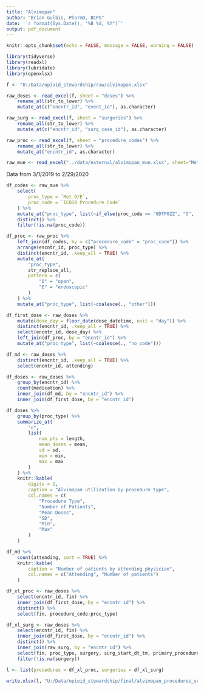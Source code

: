 ```yaml
---
title: "Alvimopan"
author: "Brian Gulbis, PharmD, BCPS"
date: '`r format(Sys.Date(), "%B %d, %Y")`'
output: pdf_document
---
```


```r
knitr::opts_chunk$set(echo = FALSE, message = FALSE, warning = FALSE)

library(tidyverse)
library(readxl)
library(lubridate)
library(openxlsx)

f <- "U:/Data/opioid_stewardship/raw/alvimopan.xlsx"

raw_doses <- read_excel(f, sheet = "doses") %>%
    rename_all(str_to_lower) %>%
    mutate_at(c("encntr_id", "event_id"), as.character)

raw_surg <- read_excel(f, sheet = "surgeries") %>%
    rename_all(str_to_lower) %>%
    mutate_at(c("encntr_id", "surg_case_id"), as.character)

raw_proc <- read_excel(f, sheet = "procedure_codes") %>%
    rename_all(str_to_lower) %>%
    mutate_at("encntr_id", as.character)

raw_mue <- read_excel("../data/external/alvimopan_mue.xlsx", sheet="Met")
```

Data from 3/1/2019 to 2/29/2020

```r
df_codes <- raw_mue %>%
    select(
        proc_type = `Met O/E`, 
        proc_code = `ICD10 Procedure Code`
    ) %>%
    mutate_at("proc_type", list(~if_else(proc_code == "0DTP0ZZ", "O", .))) %>%
    distinct() %>%
    filter(!is.na(proc_code))
```

```r
df_proc <- raw_proc %>%
    left_join(df_codes, by = c("procedure_code" = "proc_code")) %>%
    arrange(encntr_id, proc_type) %>%
    distinct(encntr_id, .keep_all = TRUE) %>%
    mutate_at(
        "proc_type",
        str_replace_all,
        pattern = c(
            "O" = "open",
            "E" = "endoscopic"
        )
    ) %>%
    mutate_at("proc_type", list(~coalesce(., "other")))

df_first_dose <- raw_doses %>%
    mutate(dose_day = floor_date(dose_datetime, unit = "day")) %>%
    distinct(encntr_id, .keep_all = TRUE) %>%
    select(encntr_id, dose_day) %>%
    left_join(df_proc, by = "encntr_id") %>%
    mutate_at("proc_type", list(~coalesce(., "no_code")))

df_md <- raw_doses %>%
    distinct(encntr_id, .keep_all = TRUE) %>%
    select(encntr_id, attending)

df_doses <- raw_doses %>%
    group_by(encntr_id) %>%
    count(medication) %>%
    inner_join(df_md, by = "encntr_id") %>%
    inner_join(df_first_dose, by = "encntr_id")

```

```r
df_doses %>%
    group_by(proc_type) %>%
    summarize_at(
        "n",
        list(
            num_pts = length,
            mean_doses = mean,
            sd = sd,
            min = min,
            max = max
        )
    ) %>%
    knitr::kable(
        digits = 1,
        caption = "Alvimopan utilization by procedure type",
        col.names = c(
            "Procedure Type",
            "Number of Patients",
            "Mean Doses",
            "SD",
            "Min",
            "Max"
        )
    )
```

```r
df_md %>%
    count(attending, sort = TRUE) %>%
    knitr::kable(
        caption = "Number of patients by attending physician",
        col.names = c("Attending", "Number of patients")
    )
```

```r
df_xl_proc <- raw_doses %>%
    select(encntr_id, fin) %>%
    inner_join(df_first_dose, by = "encntr_id") %>%
    distinct() %>%
    select(fin, procedure_code:proc_type)

df_xl_surg <- raw_doses %>%
    select(encntr_id, fin) %>%
    inner_join(df_first_dose, by = "encntr_id") %>%
    distinct() %>%
    inner_join(raw_surg, by = "encntr_id") %>%
    select(fin, proc_type, surgery, surg_start_dt_tm, primary_procedure) %>%
    filter(!is.na(surgery))

l <- list(procedures = df_xl_proc, surgeries = df_xl_surg)

write.xlsx(l, "U:/Data/opioid_stewardship/final/alvimopan_procedures_surgeries.xlsx")
```

